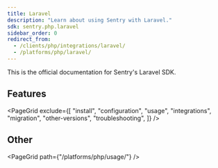 ```yaml
---
title: Laravel
description: "Learn about using Sentry with Laravel."
sdk: sentry.php.laravel
sidebar_order: 0
redirect_from:
  - /clients/php/integrations/laravel/
  - /platforms/php/laravel/
---
```


This is the official documentation for Sentry's Laravel SDK.

## Features

<PageGrid
  exclude={[
    "install",
    "configuration",
    "usage",
    "integrations",
    "migration",
    "other-versions",
    "troubleshooting",
  ]}
/>

## Other

<PageGrid path={"/platforms/php/usage/"} />
